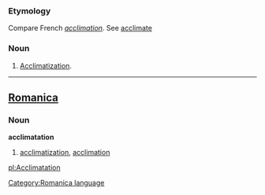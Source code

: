 ===Etymology===
Compare French ''[[acclimation]]''. See [[acclimate]]
===Noun===
#[[Acclimatization]].
----

==[[Romanica]]==
[[Category:Romanica language]]
===Noun===
<b>acclimatation</b>
#[[acclimatization]], [[acclimation]]

[[pl:Acclimatation]]